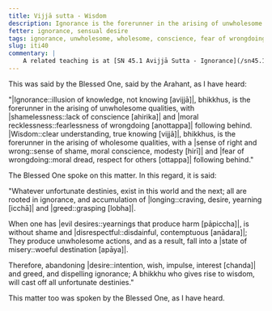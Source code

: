 ```yaml
---
title: Vijjā sutta - Wisdom
description: Ignorance is the forerunner in the arising of unwholesome qualities, and wisdom is the forerunner in the arising of wholesome qualities.
fetter: ignorance, sensual desire
tags: ignorance, unwholesome, wholesome, conscience, fear of wrongdoing, wisdom, sense of shame, respect, craving, greed, grasping, shamelessness, moral recklessness, iti, iti28-49
slug: iti40
commentary: |
    A related teaching is at [SN 45.1 Avijjā Sutta - Ignorance](/sn45.1).
---
```


This was said by the Blessed One, said by the Arahant, as I have heard:

"|Ignorance::illusion of knowledge, not knowing [avijjā]|, bhikkhus, is the forerunner in the arising of unwholesome qualities, with |shamelessness::lack of conscience [ahirika]| and |moral recklessness::fearlessness of wrongdoing [anottappa]| following behind. |Wisdom::clear understanding, true knowing [vijjā]|, bhikkhus, is the forerunner in the arising of wholesome qualities, with a |sense of right and wrong::sense of shame, moral conscience, modesty [hirī]| and |fear of wrongdoing::moral dread, respect for others [ottappa]| following behind."

The Blessed One spoke on this matter. In this regard, it is said:

"Whatever unfortunate destinies,
exist in this world and the next;
all are rooted in ignorance,
and accumulation of |longing::craving, desire, yearning [icchā]| and |greed::grasping [lobha]|.

When one has |evil desires::yearnings that produce harm [pāpiccha]|,
is without shame and |disrespectful::disdainful, contemptuous [anādara]|;
They produce unwholesome actions,
and as a result, fall into a |state of misery::woeful destination [apāya]|.

Therefore, abandoning |desire::intention, wish, impulse, interest [chanda]| and greed,
and dispelling ignorance;
A bhikkhu who gives rise to wisdom,
will cast off all unfortunate destinies."

This matter too was spoken by the Blessed One, as I have heard.